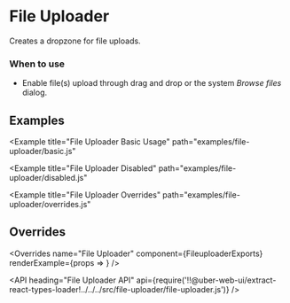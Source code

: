 <!--
Copyright (c) 2018 Uber Technologies, Inc.

This source code is licensed under the MIT license found in the
LICENSE file in the root directory of this source tree.
-->





# File Uploader

Creates a dropzone for file uploads.

### When to use

- Enable file(s) upload through drag and drop or the system _Browse files_ dialog.

## Examples

<Example
  title="File Uploader Basic Usage"
  path="examples/file-uploader/basic.js"
>
  <FileUploaderBasic />
</Example>

<Example title="File upload error" path="examples/file-uploader/error.js">
  <FileUploaderError />
</Example>

<Example
  title="File Uploader Disabled"
  path="examples/file-uploader/disabled.js"
>
  <FileUploaderDisabled />
</Example>

<Example
  title="File Uploader Overrides"
  path="examples/file-uploader/overrides.js"
>
  <FileUploaderOverrides />
</Example>

## Overrides

<Overrides
  name="File Uploader"
  component={FileuploaderExports}
  renderExample={props => <OverridesExample overrides={props.overrides} />}
/>

<API
  heading="File Uploader API"
  api={require('!!@uber-web-ui/extract-react-types-loader!../../../src/file-uploader/file-uploader.js')}
/>
